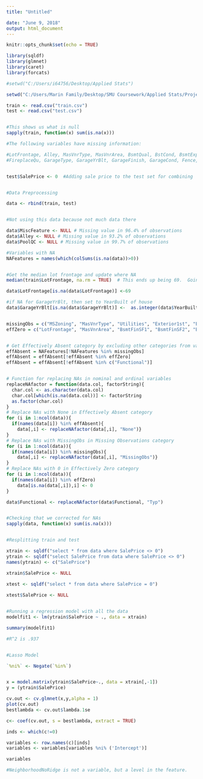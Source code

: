```yaml
---
title: "Untitled"

date: "June 9, 2018"
output: html_document
---
```


```r
knitr::opts_chunk$set(echo = TRUE)
```


```r

library(sqldf)
library(glmnet)
library(caret)
library(forcats)

#setwd("C:/Users/i64756/Desktop/Applied Stats")

setwd("C:/Users/Marin Family/Desktop/SMU Coursework/Applied Stats/Project1")

train <- read.csv("train.csv")
test <- read.csv("test.csv")


#This shows us what is null
sapply(train, function(x) sum(is.na(x)))

#The following variables have missing information:

#LotFrontage, Alley, MasVnrType, MasVnrArea, BsmtQual, BstCond, BsmtExposure, BsmtFinType1, BsmtFinType2,
#FireplaceQu, GarageType, GarageYrBlt, GarageFinish, GarageCond, Fence, MiscFeature, PoolQC


test$SalePrice <- 0  #Adding sale price to the test set for combining


#Data Preprocessing

data <- rbind(train, test)


#Not using this data because not much data there

data$MiscFeature <- NULL # Missing value in 96.4% of observations
data$Alley <- NULL # Missing value in 93.2% of observations
data$PoolQC <- NULL # Missing value in 99.7% of observations

#Variables with NA
NAFeatures = names(which(colSums(is.na(data))>0))


#Get the median lot frontage and update where NA
median(train$LotFrontage, na.rm = TRUE)  # This ends up being 69.  Going to update the NA 

data$LotFrontage[is.na(data$LotFrontage)] <-69

#if NA for GarageYrBlt, then set to YearBuilt of house
data$GarageYrBlt[is.na(data$GarageYrBlt)] <-  as.integer(data$YearBuilt)


missingObs = c("MSZoning", "MasVnrType", "Utilities", "Exterior1st", "Exterior2nd", "SaleType")
effZero = c("LotFrontage", "MasVnrArea", "BsmtFinSF1", "BsmtFinSF2", "BsmtUnfSF", "TotalBsmtSF","GarageCars", "GarageArea", "BsmtFullBath", "BsmtHalfBath")


# Get Effectively Absent category by excluding other categories from varsWithNA
effAbsent = NAFeatures[!NAFeatures %in% missingObs]
effAbsent = effAbsent[!effAbsent %in% effZero]
effAbsent = effAbsent[!effAbsent %in% c("Functional")]


# Function for replacing NAs in nominal and ordinal variables
replaceNAfactor = function(data.col, factorString){
  char.col <- as.character(data.col)
  char.col[which(is.na(data.col))] <- factorString
  as.factor(char.col)
}
# Replace NAs with None in Effectively Absent category
for (i in 1:ncol(data)){
  if(names(data[i]) %in% effAbsent){
    data[,i] <- replaceNAfactor(data[,i], "None")}
}
# Replace NAs with MissingObs in Missing Observations category
for (i in 1:ncol(data)){
  if(names(data[i]) %in% missingObs){
    data[,i] <- replaceNAfactor(data[,i], "MissingObs")}
}
# Replace NAs with 0 in Effectively Zero category
for (i in 1:ncol(data)){
  if(names(data[i]) %in% effZero)
    data[is.na(data[,i]),i] <- 0
}

data$Functional <- replaceNAfactor(data$Functional, "Typ")


#Checking that we corrected for NAs
sapply(data, function(x) sum(is.na(x)))


#Resplitting train and test

xtrain <- sqldf("select * from data where SalePrice <> 0")
ytrain <- sqldf("select SalePrice from data where SalePrice <> 0")
names(ytrain) <- c("SalePrice")

xtrain$SalePrice <- NULL
 
xtest <- sqldf("select * from data where SalePrice = 0")

xtest$SalePrice <- NULL


#Running a regression model with all the data
modelfit1 <- lm(ytrain$SalePrice ~ ., data = xtrain)

summary(modelfit1)

#R^2 is .937


#Lasso Model

`%ni%` <- Negate(`%in%`)


x = model.matrix(ytrain$SalePrice~., data = xtrain[,-1]) 
y = (ytrain$SalePrice)

cv.out <- cv.glmnet(x,y,alpha = 1)
plot(cv.out)
bestlambda <- cv.out$lambda.1se

c<- coef(cv.out, s = bestlambda, extract = TRUE)

inds <- which(c!=0)

variables <- row.names(c)[inds]
variables <- variables[variables %ni% ('Intercept')]

variables

#NeighborhoodNoRidge is not a variable, but a level in the feature. 


```
